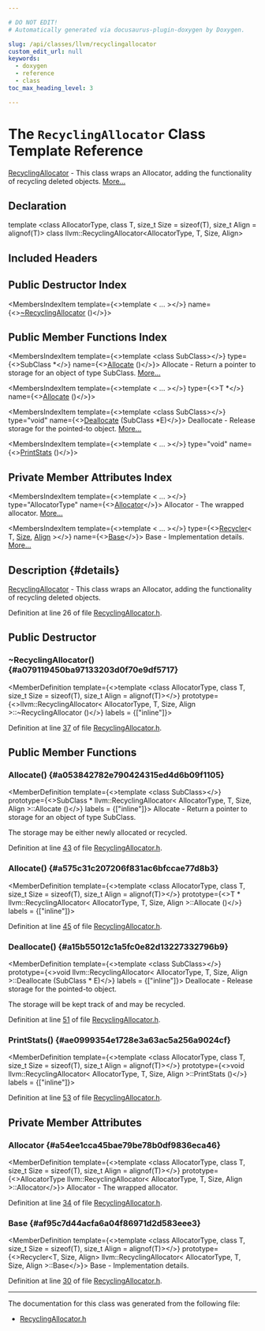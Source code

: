 ```yaml
---

# DO NOT EDIT!
# Automatically generated via docusaurus-plugin-doxygen by Doxygen.

slug: /api/classes/llvm/recyclingallocator
custom_edit_url: null
keywords:
  - doxygen
  - reference
  - class
toc_max_heading_level: 3

---
```





# The `RecyclingAllocator` Class Template Reference

<DoxygenPage pluginConfig={pluginConfig}>

<a href="/docs/api/classes/llvm/recyclingallocator">RecyclingAllocator</a> - This class wraps an Allocator, adding the functionality of recycling deleted objects. <a href="#details">More...</a>

## Declaration

<CodeBlock>template &lt;class AllocatorType, class T, size&#95;t Size = sizeof(T), size&#95;t Align = alignof(T)&gt;
class llvm::RecyclingAllocator&lt;AllocatorType, T, Size, Align&gt;</CodeBlock>

## Included Headers

<IncludesList>
<IncludesListItem
  filePath="llvm/Support/RecyclingAllocator.h"
  permalink="/docs/api/files/include/include/llvm/include/llvm/support/recyclingallocator-h"
  isLocal="true" />
</IncludesList>

## Public Destructor Index

<MembersIndex>

<MembersIndexItem
  template={<>template &lt; ... &gt;</>}
  name={<><a href="#a079119450ba97133203d0f70e9df5717">~RecyclingAllocator</a> ()</>}>
</MembersIndexItem>

</MembersIndex>

## Public Member Functions Index

<MembersIndex>

<MembersIndexItem
  template={<>template &lt;class SubClass&gt;</>}
  type={<>SubClass &#42;</>}
  name={<><a href="#a053842782e790424315ed4d6b09f1105">Allocate</a> ()</>}>
Allocate - Return a pointer to storage for an object of type SubClass. <a href="#a053842782e790424315ed4d6b09f1105">More...</a>
</MembersIndexItem>

<MembersIndexItem
  template={<>template &lt; ... &gt;</>}
  type={<>T &#42;</>}
  name={<><a href="#a575c31c207206f831ac6bfccae77d8b3">Allocate</a> ()</>}>
</MembersIndexItem>

<MembersIndexItem
  template={<>template &lt;class SubClass&gt;</>}
  type="void"
  name={<><a href="#a15b55012c1a5fc0e82d13227332796b9">Deallocate</a> (SubClass &#42;E)</>}>
Deallocate - Release storage for the pointed-to object. <a href="#a15b55012c1a5fc0e82d13227332796b9">More...</a>
</MembersIndexItem>

<MembersIndexItem
  template={<>template &lt; ... &gt;</>}
  type="void"
  name={<><a href="#ae0999354e1728e3a63ac5a256a9024cf">PrintStats</a> ()</>}>
</MembersIndexItem>

</MembersIndex>

## Private Member Attributes Index

<MembersIndex>

<MembersIndexItem
  template={<>template &lt; ... &gt;</>}
  type="AllocatorType"
  name={<><a href="#a54ee1cca45bae79be78b0df9836eca46">Allocator</a></>}>
Allocator - The wrapped allocator. <a href="#a54ee1cca45bae79be78b0df9836eca46">More...</a>
</MembersIndexItem>

<MembersIndexItem
  template={<>template &lt; ... &gt;</>}
  type={<><a href="/docs/api/classes/llvm/recycler">Recycler</a>&lt; T, <a href="/docs/api/files/lib/lib/analysis/inlineorder-cpp/#a7ee6f0cb51c3b9056199e9a0001fe8c3a6f6cb72d544962fa333e2e34ce64f719">Size</a>, <a href="/docs/api/structs/llvm/align">Align</a> &gt;</>}
  name={<><a href="#af95c7d44acfa6a04f86971d2d583eee3">Base</a></>}>
Base - Implementation details. <a href="#af95c7d44acfa6a04f86971d2d583eee3">More...</a>
</MembersIndexItem>

</MembersIndex>

## Description {#details}

<a href="/docs/api/classes/llvm/recyclingallocator">RecyclingAllocator</a> - This class wraps an Allocator, adding the functionality of recycling deleted objects.

Definition at line 26 of file <a href="/docs/api/files/include/include/llvm/include/llvm/support/recyclingallocator-h">RecyclingAllocator.h</a>.

<SectionDefinition>

## Public Destructor

### ~RecyclingAllocator() {#a079119450ba97133203d0f70e9df5717}

<MemberDefinition
  template={<>template &lt;class AllocatorType, class T, size&#95;t Size = sizeof(T), size&#95;t Align = alignof(T)&gt;</>}
  prototype={<>llvm::RecyclingAllocator&lt; AllocatorType, T, Size, Align &gt;::~RecyclingAllocator ()</>}
  labels = {["inline"]}>

Definition at line <a href="/docs/api/files/include/include/llvm/include/llvm/support/recyclingallocator-h/#l00037">37</a> of file <a href="/docs/api/files/include/include/llvm/include/llvm/support/recyclingallocator-h">RecyclingAllocator.h</a>.
</MemberDefinition>

</SectionDefinition>

<SectionDefinition>

## Public Member Functions

### Allocate() {#a053842782e790424315ed4d6b09f1105}

<MemberDefinition
  template={<>template &lt;class SubClass&gt;</>}
  prototype={<>SubClass &#42; llvm::RecyclingAllocator&lt; AllocatorType, T, Size, Align &gt;::Allocate ()</>}
  labels = {["inline"]}>
Allocate - Return a pointer to storage for an object of type SubClass.

The storage may be either newly allocated or recycled.

Definition at line <a href="/docs/api/files/include/include/llvm/include/llvm/support/recyclingallocator-h/#l00043">43</a> of file <a href="/docs/api/files/include/include/llvm/include/llvm/support/recyclingallocator-h">RecyclingAllocator.h</a>.
</MemberDefinition>

### Allocate() {#a575c31c207206f831ac6bfccae77d8b3}

<MemberDefinition
  template={<>template &lt;class AllocatorType, class T, size&#95;t Size = sizeof(T), size&#95;t Align = alignof(T)&gt;</>}
  prototype={<>T &#42; llvm::RecyclingAllocator&lt; AllocatorType, T, Size, Align &gt;::Allocate ()</>}
  labels = {["inline"]}>

Definition at line <a href="/docs/api/files/include/include/llvm/include/llvm/support/recyclingallocator-h/#l00045">45</a> of file <a href="/docs/api/files/include/include/llvm/include/llvm/support/recyclingallocator-h">RecyclingAllocator.h</a>.
</MemberDefinition>

### Deallocate() {#a15b55012c1a5fc0e82d13227332796b9}

<MemberDefinition
  template={<>template &lt;class SubClass&gt;</>}
  prototype={<>void llvm::RecyclingAllocator&lt; AllocatorType, T, Size, Align &gt;::Deallocate (SubClass &#42; E)</>}
  labels = {["inline"]}>
Deallocate - Release storage for the pointed-to object.

The storage will be kept track of and may be recycled.

Definition at line <a href="/docs/api/files/include/include/llvm/include/llvm/support/recyclingallocator-h/#l00051">51</a> of file <a href="/docs/api/files/include/include/llvm/include/llvm/support/recyclingallocator-h">RecyclingAllocator.h</a>.
</MemberDefinition>

### PrintStats() {#ae0999354e1728e3a63ac5a256a9024cf}

<MemberDefinition
  template={<>template &lt;class AllocatorType, class T, size&#95;t Size = sizeof(T), size&#95;t Align = alignof(T)&gt;</>}
  prototype={<>void llvm::RecyclingAllocator&lt; AllocatorType, T, Size, Align &gt;::PrintStats ()</>}
  labels = {["inline"]}>

Definition at line <a href="/docs/api/files/include/include/llvm/include/llvm/support/recyclingallocator-h/#l00053">53</a> of file <a href="/docs/api/files/include/include/llvm/include/llvm/support/recyclingallocator-h">RecyclingAllocator.h</a>.
</MemberDefinition>

</SectionDefinition>

<SectionDefinition>

## Private Member Attributes

### Allocator {#a54ee1cca45bae79be78b0df9836eca46}

<MemberDefinition
  template={<>template &lt;class AllocatorType, class T, size&#95;t Size = sizeof(T), size&#95;t Align = alignof(T)&gt;</>}
  prototype={<>AllocatorType llvm::RecyclingAllocator&lt; AllocatorType, T, Size, Align &gt;::Allocator</>}>
Allocator - The wrapped allocator.

Definition at line <a href="/docs/api/files/include/include/llvm/include/llvm/support/recyclingallocator-h/#l00034">34</a> of file <a href="/docs/api/files/include/include/llvm/include/llvm/support/recyclingallocator-h">RecyclingAllocator.h</a>.
</MemberDefinition>

### Base {#af95c7d44acfa6a04f86971d2d583eee3}

<MemberDefinition
  template={<>template &lt;class AllocatorType, class T, size&#95;t Size = sizeof(T), size&#95;t Align = alignof(T)&gt;</>}
  prototype={<>Recycler&lt;T, Size, Align&gt; llvm::RecyclingAllocator&lt; AllocatorType, T, Size, Align &gt;::Base</>}>
Base - Implementation details.

Definition at line <a href="/docs/api/files/include/include/llvm/include/llvm/support/recyclingallocator-h/#l00030">30</a> of file <a href="/docs/api/files/include/include/llvm/include/llvm/support/recyclingallocator-h">RecyclingAllocator.h</a>.
</MemberDefinition>

</SectionDefinition>

<hr/>

The documentation for this class was generated from the following file:

<ul>
<li><a href="/docs/api/files/include/include/llvm/include/llvm/support/recyclingallocator-h">RecyclingAllocator.h</a></li>
</ul>

</DoxygenPage>

